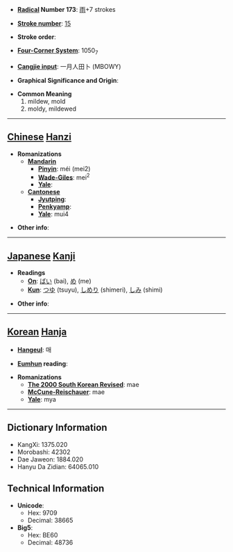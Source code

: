 * '''[[Wiktionary:Chinese radical index| Radical]] Number 173''': [[Wiktionary:Chinese radical index 雨|雨]]+7 strokes

* '''[[Wiktionary:Chinese total strokes index|Stroke number]]''': [[Wiktionary:Chinese total strokes index 15|15]]

* '''Stroke order''': 

* '''[[Wiktionary:Chinese four corner index|Four-Corner System]]''': 1050<sub>7</sub>

* '''[[Wiktionary:Chinese Cangjie index|Cangjie input]]''': 一月人田卜 (MBOWY)

* '''Graphical Significance and Origin''': 

* '''Common Meaning'''
*#mildew, mold
*# moldy, mildewed


----

== [[Chinese]] [[Hanzi]] ==

* '''Romanizations'''
** '''[[Mandarin]]'''
*** '''[[Pinyin]]''': méi (mei2)
*** '''[[Wade-Giles]]''': mei<sup>2</sup>
*** '''[[Yale]]''': 
** '''[[Cantonese]]'''
*** '''[[Jyutping]]''':
*** '''[[Penkyamp]]''': 
*** '''[[Yale]]''': mui4

* '''Other info''': 

----

== [[Japanese]] [[Kanji]] ==

* '''Readings'''
** '''[[On]]''': [[ばい]] (bai), [[め]] (me)
** '''[[Kun]]''': [[つゆ]] (tsuyu), [[しめり]] (shimeri), [[しみ]] (shimi)

* '''Other info''':  

----

== [[Korean]] [[Hanja]] ==

* '''[[Hangeul]]''': 매

* '''[[Eumhun]] reading''': 

* '''Romanizations'''
** '''[[The 2000 South Korean Revised Romanization|The 2000 South Korean Revised]]''': mae
** '''[[McCune-Reischauer]]''': mae
** '''[[Yale]]''': mya

----

== Dictionary Information ==

* KangXi: 1375.020
* Morobashi: 42302
* Dae Jaweon: 1884.020
* Hanyu Da Zidian: 64065.010

== Technical Information ==

* '''Unicode''':
** Hex: 9709
** Decimal: 38665
* '''Big5''':
** Hex: BE60
** Decimal: 48736